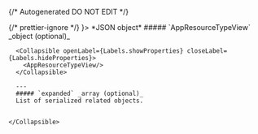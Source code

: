 {/* Autogenerated DO NOT EDIT  */}


<TabbedSection tabLabel='Status Code'>
  {/* prettier-ignore */}
  <Tab title={<StatusCode code={"200"} />}>
    *JSON object*
    <Collapsible openLabel={Labels.showProperties} closeLabel={Labels.hideProperties} defaultOpen={true}>
      ##### `AppResourceTypeView` _object (optional)_

      <Collapsible openLabel={Labels.showProperties} closeLabel={Labels.hideProperties}>
        <AppResourceTypeView/>
      </Collapsible>
        
      ---
      ##### `expanded` _array (optional)_
      List of serialized related objects.
          
        
    </Collapsible>
  </Tab>
</TabbedSection>
